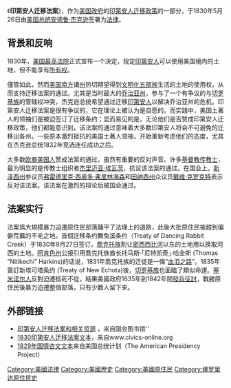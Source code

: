 《'''印第安人迁移法案'''》，作为[[美国政府|美国政府]]的[[印第安人迁移政策|印第安人迁移政策]]的一部分，于1830年5月26日由[[美国总统|美国总统]][[安德鲁·杰克逊|安德鲁·杰克逊]]签署为[[法律|法律]]。
==背景和反响==
1830年，[[美国最高法院|美国最高法院]]正式宣布一个决定，规定[[印第安人|印第安人]]可以使用美国境内的土地，但不能享有[[所有权|所有权]]。

僅管如此，然而[[美国南方|美国南方]]诸[[州|州]]热切期望得到[[文明化五部族|文明化五部族]]生活的土地的使用权，从而支持迁移法案的通过。尤其是当时最大的[[乔治亚州|乔治亚州]]，参与了一个有争议的与[[切罗基族|切罗基族]]的管辖权冲突，杰克逊总统希望通过迁移[[印第安人|印第安人]]以解决乔治亚州的危机。印第安人迁移法案是很有争议的，它在理论上被认为是自愿的。而实践中，美国土著人的领袖们是被迫签订了迁移条约；显而易见的是，无论他们是否赞成印第安人迁移政策，他们都能意识到，该法案的通过意味着大多数印第安人将会不可避免的迁移出各州。一些原本激烈抵抗的美国土著人领袖，开始重新考虑他们的态度，尤其在杰克逊总统1832年竞选连任成功之后。

大多数[[欧裔美国人|欧裔美国人]]赞成法案的通过，虽然有重要的反对声音。许多[[基督教|基督教]][[传教士|传教士]]，最为明显的是传教士组织者[[杰里迈亚·埃瓦茨|杰里迈亚·埃瓦茨]]，抗议该法案的通过。在国会上，[[新泽西州|新泽西州]]参议员[[弗雷德里克·西奥多·弗里林海森|弗雷德里克·西奥多·弗里林海森]]和[[田纳西州|田纳西州]]众议员[[戴维·克罗克特|戴维·克罗克特]]表示反对该法案。该法案在激烈的辩论后被国会通过。

==法案实行==
法案爲大規模暴力迫遷原住民部落鋪平了法理上的道路，此後大批原住民被趕到偏僻荒蕪的不毛之地。首個迁移条约舞兔溪条约（Treaty of Dancing Rabbit Creek）于1830年9月27日签订，[[喬克托族|喬克托族]]割让[[密西西比河|密西西比河]]以东的土地用以换取河西的土地。[[阿肯色州|阿肯色州]]公报引用喬克托族酋长托马斯·「尼特凯奇」·哈金斯 (Thomas “Nitikechi” Harkins)的话说，1831年喬克托族的迁徙是一條“[[血泪之路|血泪之路]]”。1835年簽訂新埃可塔条约 (Treaty of New Echota)後，[[切罗基族|切罗基族]]也面臨了類似命運。[[塞米诺尔人|塞米诺尔人]]反對迫遷抵死不從，結果美國政府1835年到1842年間[[第二次塞米诺尔战争|發兵征討]]，戰勝原住民後暴力迫遷整個部落，只有少数人留下来。

==外部链接==
* [http://www.loc.gov/rr/program/bib/ourdocs/Indian.html 印第安人迁移法案和相关资源] {{Wayback|url=http://www.loc.gov/rr/program/bib/ourdocs/Indian.html |date=20190204091329 }}，来自国会图书馆''
*[https://web.archive.org/web/20100526100934/http://www.civics-online.org/library/formatted/texts/indian_act.html 1830印第安人迁移法案文本]，来自www.civics-online.org
*[http://www.presidency.ucsb.edu/ws/index.php?pid=29471 1829年国情咨文文本]{{Wayback|url=http://www.presidency.ucsb.edu/ws/index.php?pid=29471 |date=20080226130931 }}来自美国总统计划（The American Presidency Project）

{{Authority control}}
[[Category:美國法律|Category:美國法律]]
[[Category:美國歷史|Category:美國歷史]]
[[Category:美國原住民|Category:美國原住民]]
[[Category:佛罗里达原住民史|Category:佛罗里达原住民史]]